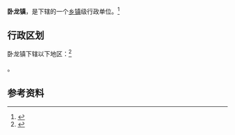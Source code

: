 {{中国乡级行政区|42/06/02/101/000}}

'''卧龙镇'''，是{{PRC admin/fullname|42/06/02/101/000|3}}下辖的一个[[乡镇|乡镇]]级行政单位。<ref>{{PRC admin/ref sgc|{{PRC admin/parent|42/06/02/101/000}}}}</ref>

== 行政区划 ==

卧龙镇下辖以下地区：<ref>{{PRC admin/ref sgc|42/06/02/101/000}}</ref>

{{PRC admin/children|42/06/02/101/000}}。

== 参考资料 ==

{{reflist}}

{{行政区划小作品}}
{{PRC admin/navcat|42/06/02/101/000}}